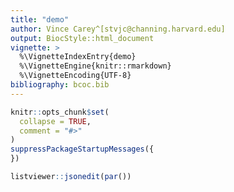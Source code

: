 ```yaml
---
title: "demo"
author: Vince Carey^[stvjc@channing.harvard.edu]
output: BiocStyle::html_document
vignette: >
  %\VignetteIndexEntry{demo}
  %\VignetteEngine{knitr::rmarkdown}
  %\VignetteEncoding{UTF-8}
bibliography: bcoc.bib
---
```



```r
knitr::opts_chunk$set(
  collapse = TRUE,
  comment = "#>"
)
suppressPackageStartupMessages({
})
```

```r
listviewer::jsonedit(par())
```
